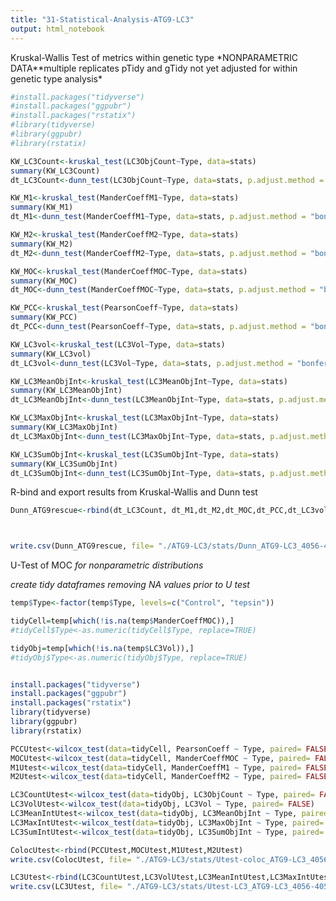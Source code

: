 ```yaml
---
title: "31-Statistical-Analysis-ATG9-LC3"
output: html_notebook
---
```



Kruskal-Wallis Test of metrics within genetic type
*NONPARAMETRIC DATA**multiple replicates*
*pTidy and gTidy not yet adjusted for within genetic type analysis*
```r

#install.packages("tidyverse")
#install.packages("ggpubr")
#install.packages("rstatix")
#library(tidyverse)
#library(ggpubr)
#library(rstatix)

KW_LC3Count<-kruskal_test(LC3ObjCount~Type, data=stats)
summary(KW_LC3Count)
dt_LC3Count<-dunn_test(LC3ObjCount~Type, data=stats, p.adjust.method = "bonferroni")

KW_M1<-kruskal_test(ManderCoeffM1~Type, data=stats)
summary(KW_M1)
dt_M1<-dunn_test(ManderCoeffM1~Type, data=stats, p.adjust.method = "bonferroni")

KW_M2<-kruskal_test(ManderCoeffM2~Type, data=stats)
summary(KW_M2)
dt_M2<-dunn_test(ManderCoeffM2~Type, data=stats, p.adjust.method = "bonferroni")

KW_MOC<-kruskal_test(ManderCoeffMOC~Type, data=stats)
summary(KW_MOC)
dt_MOC<-dunn_test(ManderCoeffMOC~Type, data=stats, p.adjust.method = "bonferroni")

KW_PCC<-kruskal_test(PearsonCoeff~Type, data=stats)
summary(KW_PCC)
dt_PCC<-dunn_test(PearsonCoeff~Type, data=stats, p.adjust.method = "bonferroni")

KW_LC3vol<-kruskal_test(LC3Vol~Type, data=stats)
summary(KW_LC3vol)
dt_LC3vol<-dunn_test(LC3Vol~Type, data=stats, p.adjust.method = "bonferroni")

KW_LC3MeanObjInt<-kruskal_test(LC3MeanObjInt~Type, data=stats)
summary(KW_LC3MeanObjInt)
dt_LC3MeanObjInt<-dunn_test(LC3MeanObjInt~Type, data=stats, p.adjust.method = "bonferroni")

KW_LC3MaxObjInt<-kruskal_test(LC3MaxObjInt~Type, data=stats)
summary(KW_LC3MaxObjInt)
dt_LC3MaxObjInt<-dunn_test(LC3MaxObjInt~Type, data=stats, p.adjust.method = "bonferroni")

KW_LC3SumObjInt<-kruskal_test(LC3SumObjInt~Type, data=stats)
summary(KW_LC3SumObjInt)
dt_LC3SumObjInt<-dunn_test(LC3SumObjInt~Type, data=stats, p.adjust.method = "bonferroni")

```



R-bind and export results from Kruskal-Wallis and Dunn test
```r
Dunn_ATG9rescue<-rbind(dt_LC3Count, dt_M1,dt_M2,dt_MOC,dt_PCC,dt_LC3vol, dt_LC3MeanObjInt,dt_LC3MaxObjInt,dt_LC3SumObjInt  )



write.csv(Dunn_ATG9rescue, file= "./ATG9-LC3/stats/Dunn_ATG9-LC3_4056-4057-1033_29Jun23.csv")

```


U-Test of MOC
*for nonparametric distributions*


*create tidy dataframes removing NA values prior to U test*
```r
temp$Type<-factor(temp$Type, levels=c("Control", "tepsin"))

tidyCell=temp[which(!is.na(temp$ManderCoeffMOC)),]
#tidyCell$Type<-as.numeric(tidyCell$Type, replace=TRUE)

tidyObj=temp[which(!is.na(temp$LC3Vol)),]
#tidyObj$Type<-as.numeric(tidyObj$Type, replace=TRUE)



```



```r
install.packages("tidyverse")
install.packages("ggpubr")
install.packages("rstatix")
library(tidyverse)
library(ggpubr)
library(rstatix)
```

```r

PCCUtest<-wilcox_test(data=tidyCell, PearsonCoeff ~ Type, paired= FALSE)
MOCUtest<-wilcox_test(data=tidyCell, ManderCoeffMOC ~ Type, paired= FALSE)
M1Utest<-wilcox_test(data=tidyCell, ManderCoeffM1 ~ Type, paired= FALSE)
M2Utest<-wilcox_test(data=tidyCell, ManderCoeffM2 ~ Type, paired= FALSE)

LC3CountUtest<-wilcox_test(data=tidyObj, LC3ObjCount ~ Type, paired= FALSE)
LC3VolUtest<-wilcox_test(data=tidyObj, LC3Vol ~ Type, paired= FALSE)
LC3MeanIntUtest<-wilcox_test(data=tidyObj, LC3MeanObjInt ~ Type, paired= FALSE)
LC3MaxIntUtest<-wilcox_test(data=tidyObj, LC3MaxObjInt ~ Type, paired= FALSE)
LC3SumIntUtest<-wilcox_test(data=tidyObj, LC3SumObjInt ~ Type, paired= FALSE)

ColocUtest<-rbind(PCCUtest,MOCUtest,M1Utest,M2Utest)
write.csv(ColocUtest, file= "./ATG9-LC3/stats/Utest-coloc_ATG9-LC3_4056-4057-1033_5Jul23.csv")

LC3Utest<-rbind(LC3CountUtest,LC3VolUtest,LC3MeanIntUtest,LC3MaxIntUtest, LC3SumIntUtest)
write.csv(LC3Utest, file= "./ATG9-LC3/stats/Utest-LC3_ATG9-LC3_4056-4057-1033_5Jul23.csv")

```

